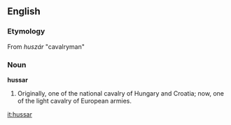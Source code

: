 ==English==
=== Etymology ===
From {{Hung.}} ''huszár'' "cavalryman"
===Noun===
'''hussar'''

#Originally, one of the national cavalry of Hungary and Croatia; now, one of the light cavalry of European armies.

[[it:hussar]]
